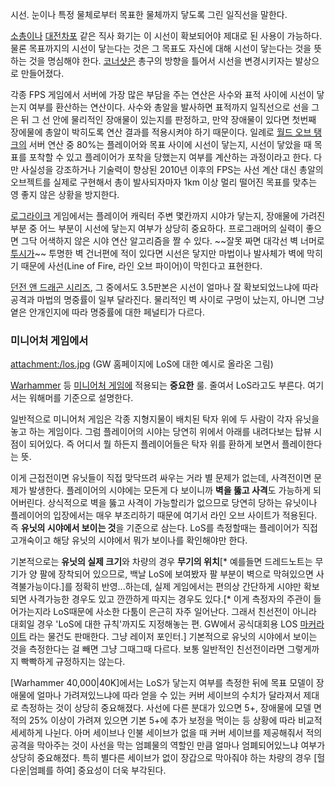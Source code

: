 {{{+1 '''Line of Sight'''}}}

시선. 눈이나 특정 물체로부터 목표한 물체까지 닿도록 그린 일직선을 말한다.

[[소총]]이나 [[대전차포]] 같은 직사 화기는 이 시선이 확보되어야 제대로 된 사용이 가능하다. 물론 목표까지의 시선이 닿는다는 것은 그 목표도 자신에 대해 시선이 닿는다는 것을 뜻하는 것을 명심해야 한다. [[코너샷]]은 총구의 방향을 틀어서 시선을 변경시키자는 발상으로 만들어졌다.

각종 FPS 게임에서 서버에 가장 많은 부담을 주는 연산은 사수와 표적 사이에 시선이 닿는지 여부를 환산하는 연산이다. 사수와 총알을 발사하면 표적까지 일직선으로 선을 그은 뒤 그 선 안에 물리적인 장애물이 있는지를 판정하고, 만약 장애물이 있다면 첫번째 장에물에 총알이 박히도록 연산 결과를 적용시켜야 하기 때문이다. 일례로 [[월드 오브 탱크]]의 서버 연산 중 80%는 플레이어와 목표 사이에 시선이 닿는지, 시선이 닿았을 때 목표를 포착할 수 있고 플레이어가 포착을 당했는지 여부를 계산하는 과정이라고 한다. 다만 사실성을 강조하거나 기술력이 향상된 2010년 이후의 FPS는 사선 계산 대신 총알의 오브젝트를 실제로 구현해서 총이 발사되자마자 1km 이상 멀리 떨어진 목표를 맞추는 영 좋지 않은 상황을 방지한다.

[[로그라이크]] 게임에서는 플레이어 캐릭터 주변 몇칸까지 시야가 닿는지, 장애물에 가려진 부분 중 어느 부분이 시선에 닿는지 여부가 상당히 중요하다. 프로그래머의 실력이 좋으면 그닥 어색하지 않은 시야 연산 알고리즘을 짤 수 있다. ~~잘못 짜면 대각선 벽 너머로 [[투시]]가~~ 투명한 벽 건너편에 적이 있다면 시선은 닿지만 마법이나 발사체가 벽에 막히기 때문에 사선(Line of Fire, 라인 오브 파이어)이 막힌다고 표현한다.

[[던전 앤 드래곤 시리즈]], 그 중에서도 3.5판본은 시선이 얼마나 잘 확보되었느냐에 따라 공격과 마법의 명중률이 일부 달라진다. 물리적인 벽 사이로 구멍이 났는지, 아니면 그냥 옅은 안개인지에 따라 명중률에 대한 페널티가 다르다.

=== 미니어처 게임에서 ===

attachment:/los.jpg
(GW 홈페이지에 LoS에 대한 예시로 올라온 그림)

[[Warhammer]] 등 [[미니어처 게임]]에 적용되는 '''중요한''' 룰. 줄여서 LoS라고도 부른다. 여기서는 워해머를 기준으로 설명한다.

일반적으로 미니어처 게임은 각종 지형지물이 배치된 탁자 위에 두 사람이 각자 유닛을 놓고 하는 게임이다. 그럼 플레이어의 시야는 당연히 위에서 아래를 내려다보는 탑뷰 시점이 되어있다. 즉 어디서 뭘 하든지 플레이어들은 탁자 위를 환하게 보면서 플레이한다는 뜻.

이게 근접전이면 유닛들이 직접 맞닥뜨려 싸우는 거라 별 문제가 없는데, 사격전이면 문제가 발생한다. 플레이어의 시야에는 모든게 다 보이니까 '''벽을 뚫고 사격'''도 가능하게 되어버린다. 상식적으로 벽을 뚫고 사격이 가능할리가 없으므로 당연히 당하는 유닛이나 플레이어의 입장에서는 매우 부조리하기 때문에 여기서 라인 오브 사이트가 적용된다. 즉 '''유닛의 시야에서 보이는 것'''을 기준으로 삼는다. LoS를 측정할때는 플레이어가 직접 고개숙이고 해당 유닛의 시야에서 뭐가 보이나를 확인해야만 한다.

기본적으로는 '''유닛의 실제 크기'''와 차량의 경우 '''무기의 위치'''[* 예를들면 드레드노트는 무기가 양 팔에 장착되어 있으므로, 백날 LoS에 보여봤자 팔 부분이 벽으로 막혀있으면 사격불가능이다.]를 정확히 반영...하는데, 실제 게임에서는 편의상 간단하게 시야만 확보되면 사격가능한 경우도 있고 깐깐하게 따지는 경우도 있다.[* 이게 측정자의 주관이 들어가는지라 LoS때문에 사소한 다툼이 은근히 자주 일어난다. 그래서 친선전이 아니라 대회일 경우 'LoS에 대한 규칙'까지도 지정해놓는 편. GW에서 공식대회용 LOS [[마커라이트]] 라는 물건도 판매한다. 그냥 레이저 포인터.] 기본적으로 유닛의 시야에서 보이는 것을 측정한다는 걸 빼면 그냥 그때그때 다르다. 보통 일반적인 친선전이라면 그렇게까지 빡빡하게 규정하지는 않는다.

[Warhammer 40,000|40K]에서는 LoS가 닿는지 여부를 측정한 뒤에 목표 모델이 장애물에 얼마나 가려져있느냐에 따라 얻을 수 있는 커버 세이브의 수치가 달라져서 제대로 측정하는 것이 상당히 중요해졌다. 사선에 다른 분대가 있으면 5+, 장애물에 모델 면적의 25% 이상이 가려져 있으면 기본 5+에 추가 보정을 먹이는 등 상황에 따라 비교적 세세하게 나뉜다. 아머 세이브나 인불 세이브가 없을 때 커버 세이브를 제공해줘서 적의 공격을 막아주는 것이 사선을 막는 엄폐물의 역할인 만큼 얼마나 엄폐되어있느냐 여부가 상당히 중요해졌다. 특히 별다른 세이브가 없이 장갑으로 막아줘야 하는 차량의 경우 [헐다운|엄폐를 하여] 중요성이 더욱 부각된다.
